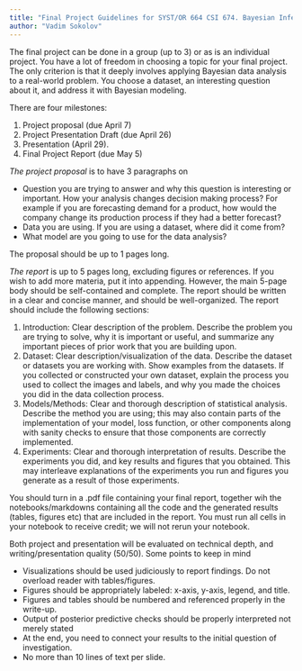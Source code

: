 ```yaml
---
title: "Final Project Guidelines for SYST/OR 664 CSI 674. Bayesian Inference and Decision Theory"
author: "Vadim Sokolov"
---
```


The final project can be done in a group (up to 3) or as is an individual project. You have a lot of freedom in choosing a topic for your final project. The only criterion is that it deeply involves applying Bayesian data analysis to a real-world problem. You choose a dataset, an interesting question about it, and address it with Bayesian modeling.


There are four milestones:

1. Project proposal (due April 7)
2. Project Presentation Draft (due April 26)
3. Presentation (April 29).
4. Final Project Report (due May 5)

*The project proposal* is to have 3 paragraphs on 

- Question you are trying to answer and why this question is interesting or important. How your analysis changes decision making process? For example if you are forecasting demand for a product, how would the company change its production process if they had a better forecast?
- Data you are using. If you are using a dataset, where did it come from?
- What model are you going to use for the data analysis?

 The proposal should be up to 1  pages long. 


*The report* is up to 5 pages long, excluding figures or references. If you wish to add more materia, put it into appending. However, the main 5-page body should be self-contained and complete. The report should be written in a clear and concise manner, and should be well-organized. The report should include the following sections:

1. Introduction: Clear description of the problem. Describe the problem you are trying to solve, why it is important or useful, and summarize any important pieces of prior work that you are building upon.
2. Dataset: Clear description/visualization of the data. Describe the dataset or datasets you are working with. Show examples from the datasets. If you collected or constructed your own dataset, explain the process you used to collect the images and labels, and why you made the choices you did in the data collection process.
3. Models/Methods: Clear and thorough description of statistical analysis. Describe the method you are using; this may also contain parts of the implementation of your model, loss function, or other components along with sanity checks to ensure that those components are correctly implemented.
4. Experiments: Clear and thorough interpretation of results. Describe the experiments you did, and key results and figures that you obtained. This may interleave explanations of the experiments you run and figures you generate as a result of those experiments.


You should turn in a .pdf file containing your final report, together wih the notebooks/markdowns containing all the code and the generated results (tables, figures etc) that are included in the report. You must run all cells in your notebook to receive credit; we will not rerun your notebook.



Both project and presentation will be evaluated on technical depth, and writing/presentation quality (50/50). Some points to keep in mind

- Visualizations should be used judiciously to report findings. Do not overload reader with tables/figures. 
- Figures should be appropriately labeled: x-axis, y-axis, legend, and title.
- Figures and tables should be numbered and referenced properly in the write-up. 
- Output of posterior predictive checks should be properly interpreted not merely stated
- At the end, you need to connect your results to the initial question of investigation.
- No more than 10 lines of text per slide. 
